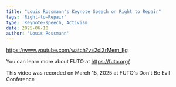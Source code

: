 ```yaml
---
title: "Louis Rossmann's Keynote Speech on Right to Repair"
tags: 'Right-to-Repair'
type: 'Keynote-speech, Activism'
date: 2025-06-10
author: 'Louis Rossmann'
---
```


https://www.youtube.com/watch?v=2ol3rMem_Eg


You can learn more about FUTO at https://futo.org/

This video was recorded on March 15, 2025 at FUTO's Don't Be Evil Conference